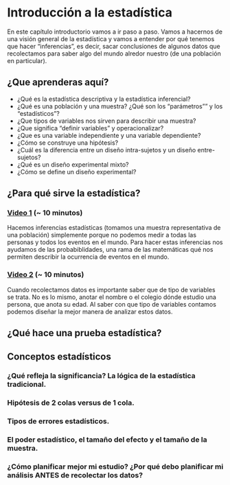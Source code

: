 # Introducción a la estadística

En este capítulo introductorio vamos a ir paso a paso. Vamos a hacernos de una visión general de la estadística y vamos a entender por qué tenemos que hacer "inferencias", es decir, sacar conclusiones de algunos datos que recolectamos para saber algo del mundo alredor nuestro (de una población en particular).

## ¿Que aprenderas aquí?
- ¿Qué es la estadística descriptiva y la estadística inferencial?
- ¿Qué es una población y una muestra? ¿Qué son los "parámetros"" y los "estadísticos"?
- ¿Que tipos de variables nos sirven para describir una muestra?
- ¿Que significa "definir variables" y operacionalizar?
- ¿Que es una variable independiente y una variable dependiente?
- ¿Cómo se construye una hipótesis?
- ¿Cuál es la diferencia entre un diseño intra-sujetos y un diseño entre-sujetos?
- ¿Qué es un diseño experimental mixto?
- ¿Cómo se define un diseño experimental?

## ¿Para qué sirve la estadística?

### <a href="https://www.youtube.com/watch?v=10yOugyLLQg" target="_blank">Video 1</a> (~ 10 minutos)
Hacemos inferencias estadísticas (tomamos una muestra representativa de una población) simplemente porque no podemos medir a todas las personas y todos los eventos en el mundo. Para hacer estas inferencias nos ayudamos de las probabiblidades, una rama de las matemáticas qué nos permiten describir la ocurrencia de eventos en el mundo.

### <a href="https://www.youtube.com/watch?v=ZHQsBt2xGkE" target="_blank">Video 2</a> (~ 10 minutos)
Cuando recolectamos datos es importante saber que de tipo de variables se trata. No es lo mismo, anotar el nombre o el colegio dónde estudio una persona, que anota su edad. Al saber con que tipo de variables contamos podemos diseñar la mejor manera de analizar estos datos.

## ¿Qué hace una prueba estadística?

## Conceptos estadísticos
### ¿Qué refleja la significancia? La lógica de la estadística tradicional.
### Hipótesis de 2 colas versus de 1 cola.
### Tipos de errores estadísticos.
### El poder estadístico, el tamaño del efecto y el tamaño de la muestra.
### ¿Cómo planificar mejor mi estudio? ¿Por qué debo planificar mi análisis ANTES de recolectar los datos?







